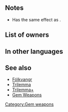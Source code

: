 {{Weapon Infobox
|tagid=SID_深緑の斧＋
|weaponType=Axe
|might=12
|range=1
|effect=If unit has weapon-triangle advantage, boosts Atk by 20%. If unit has weapon-triangle disadvantage, reduces Atk by 20%.
|cost=300
|exclusive=0
|statModifiers=0,12,0,0,0
|properties=random_all
}}
==Notes==
* Has the same effect as {{St|Triangle Adept 3}}.
{{WTA boost}}
==List of owners==
{{Skill Hero List}}
==In other languages==
{{OtherLanguages
|japanese=深緑の斧＋
|german=Smaragdaxt+
|spanishEU=H. esmeralda +
|spanishLA=Hacha esmrld. +
|french=H. émeraude +
|italian=Ascia smeraldo+
|chineseTW=深綠之斧＋
|portuguese=Machado jade+
}}
==See also==
* [[Fólkvangr]]
* [[Trilemma]]
* [[Trilemma+]]
* [[Gem Weapons]]
{{Weapons Navbox}}
[[Category:Gem weapons]]